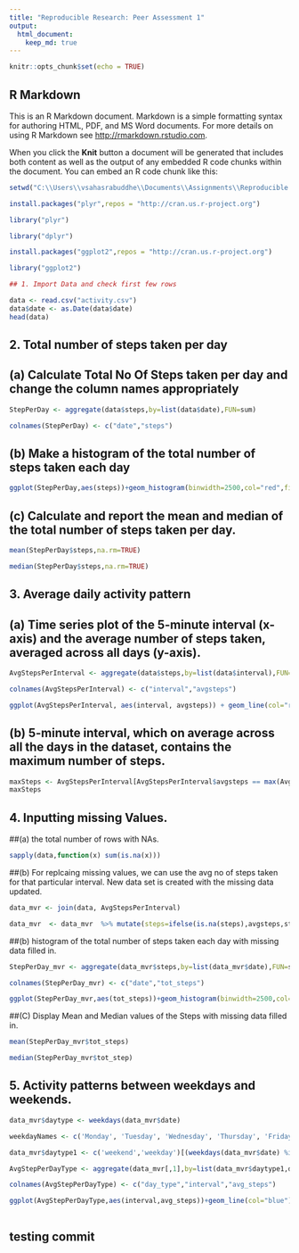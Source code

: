 ```yaml
---
title: "Reproducible Research: Peer Assessment 1"
output: 
  html_document:
    keep_md: true
---
```




```r
knitr::opts_chunk$set(echo = TRUE)
```

## R Markdown

This is an R Markdown document. Markdown is a simple formatting syntax for authoring HTML, PDF, and MS Word documents. For more details on using R Markdown see <http://rmarkdown.rstudio.com>.

When you click the **Knit** button a document will be generated that includes both content as well as the output of any embedded R code chunks within the document. You can embed an R code chunk like this:

```r
setwd("C:\\Users\\vsahasrabuddhe\\Documents\\Assignments\\Reproducible Research\\Wk2")

install.packages("plyr",repos = "http://cran.us.r-project.org")

library("plyr")

library("dplyr")

install.packages("ggplot2",repos = "http://cran.us.r-project.org")

library("ggplot2")

## 1. Import Data and check first few rows

data <- read.csv("activity.csv")
data$date <- as.Date(data$date)
head(data)

```

## 2. Total number of steps taken per day

##  (a) Calculate Total No Of Steps taken per day and change the column names appropriately

```r
StepPerDay <- aggregate(data$steps,by=list(data$date),FUN=sum)

colnames(StepPerDay) <- c("date","steps")

```
##  (b) Make a histogram of the total number of steps taken each day

```r
ggplot(StepPerDay,aes(steps))+geom_histogram(binwidth=2500,col="red",fill="blue")+scale_x_continuous(breaks=seq(0,25000,2500))+scale_y_continuous(breaks=seq(0,18,2))+ggtitle("Histogram of Steps per day")+ xlab("steps")+ylab("Frequency")
```

##  (c) Calculate and report the mean and median of the total number of steps taken per day.

```r
mean(StepPerDay$steps,na.rm=TRUE)

median(StepPerDay$steps,na.rm=TRUE)
```


## 3. Average daily activity pattern

## (a) Time series plot of the 5-minute interval (x-axis) and the average number of steps taken, averaged across all days (y-axis).

```r
AvgStepsPerInterval <- aggregate(data$steps,by=list(data$interval),FUN=mean, na.rm=TRUE)

colnames(AvgStepsPerInterval) <- c("interval","avgsteps")

ggplot(AvgStepsPerInterval, aes(interval, avgsteps)) + geom_line(col="red")+ggtitle("Average steps per time interval")+xlab("Time")+ylab("Steps")+theme(plot.title = element_text(face="bold", size=12))

```

## (b) 5-minute interval, which on average across all the days in the dataset, contains the maximum number of steps.
```r
maxSteps <- AvgStepsPerInterval[AvgStepsPerInterval$avgsteps == max(AvgStepsPerInterval$avgsteps),]
maxSteps
```


## 4. Inputting missing Values.

##(a) the total number of rows with \color{red}{\verb|NA|}NAs.

```r
sapply(data,function(x) sum(is.na(x)))

```
##(b) For replcaing missing values, we can use the avg no of steps taken for that particular interval. New data set is created with the missing data updated.

```r
data_mvr <- join(data, AvgStepsPerInterval)

data_mvr  <- data_mvr  %>% mutate(steps=ifelse(is.na(steps),avgsteps,steps))

```
##(b)  histogram of the total number of steps taken each day with missing data filled in.
```r
StepPerDay_mvr <- aggregate(data_mvr$steps,by=list(data_mvr$date),FUN=sum)

colnames(StepPerDay_mvr) <- c("date","tot_steps")

ggplot(StepPerDay_mvr,aes(tot_steps))+geom_histogram(binwidth=2500,col="red",fill="blue")+scale_x_continuous(breaks=seq(0,25000,2500))+scale_y_continuous(breaks=seq(0,26,2))+ggtitle("Histogram of Steps per day")+ xlab("steps")+ylab("Frequency")

```
##(C)  Display Mean and Median values of the Steps with missing data filled in.
```r
mean(StepPerDay_mvr$tot_steps)

median(StepPerDay_mvr$tot_step)
```

## 5. Activity patterns between weekdays and weekends.

```r
data_mvr$daytype <- weekdays(data_mvr$date)

weekdayNames <- c('Monday', 'Tuesday', 'Wednesday', 'Thursday', 'Friday')

data_mvr$daytype1 <- c('weekend','weekday')[(weekdays(data_mvr$date) %in% weekdayNames)+1L]

AvgStepPerDayType <- aggregate(data_mvr[,1],by=list(data_mvr$daytype1,data_mvr$interval),FUN=mean)

colnames(AvgStepPerDayType) <- c("day_type","interval","avg_steps")

ggplot(AvgStepPerDayType,aes(interval,avg_steps))+geom_line(col="blue")+facet_grid(day_type~.) +ggtitle("Average steps per time interval")+xlab("Time Interval")+ylab("Avg # of Steps")



```

## testing commit